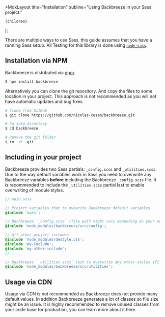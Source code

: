 
  <MdxLayout
    title="Installation"
    subline="Using Backbreeze in your Sass project."
  >
    {children}
  </MdxLayout>
);

There are multiple ways to use Sass, this guide assumes that you have a running Sass setup. All Testing for this library is done using [`node-sass`](https://github.com/sass/node-sass).

## Installation via NPM

Backbreeze is distributed via [npm](https://www.npmjs.com/).

```bash
$ npm install backbreeze
```

Alternatively you can clone the git repository. And copy the files to some location in your project. This approach is not recommended as you will not have automatic updates and bug fixes.

```bash
# Clone from GitHub
$ git clone https://github.com/nicolas-cusan/backbreeze.git

# Go into directory
$ cd backbreeze

# Remove the git folder
$ rm -rf .git
```

## Including in your project

Backbreeze provides two Sass partials: `_config.scss` and `_utilities.scss`. Due to the way default variables work in Sass you need to overwrite any Backbreeze variables **before** including the Backbreeze `_config.scss` file. It is recommended to include the `_utilities.scss` partial last to enable overwriting of module styles.

```scss
// main.scss

// Project variables that to ovewrite Backbreeze default variables
@include 'vars';

// Bachbreeze `_config.scss` (file path might vary depending on your setup)
@include 'node_modules/backbreeze/src/config';

// All other project includes
@include 'node_modules/destyle.css';
@include 'my-include';
@include 'my-other-include';
// ....

// Backbreeze `_utilities.scss` last to overwrite any other styles (file path might vary depending on your setup)
@include 'node_modules/backbreeze/src/utilities';
```

## Usage via CDN

Usage via CDN is not recommended as Backbreeze does not provide many default values. In addition Backbreeze generates a lot of classes so file size might be an issue. It is highly recommended to remove unused classes from your code base for production, you can learn more about it here.
